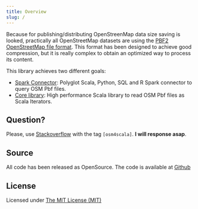 ```yaml
---
title: Overview
slug: /
---
```


Because for publishing/distributing OpenStreenMap data size saving is looked, practically all OpenStreetMap datasets are
using the [PBF2 OpenStreetMap file format](https://wiki.openstreetmap.org/wiki/PBF_Format).
This format has been designed to achieve good compression, but it is really complex to obtain an optimized way to process its content.

This library achieves two different goals:
- [Spark Connector](spark-connector.mdx): Polyglot Scala, Python, SQL and R Spark connector to query OSM Pbf files.
- [Core library](standalone-scala-library.mdx): High performance Scala library to read OSM Pbf files as Scala Iterators.

## Question?
Please, use [Stackoverflow](https://stackoverflow.com) with the tag `[osm4scala]`. **I will response asap**.

## Source
All code has been released as OpenSource. The code is available at [Github](https://github.com/simplexspatial/osm4scala)

## License
Licensed under [The MIT License (MIT)](https://raw.githubusercontent.com/simplexspatial/osm4scala/master/LICENSE.md)

